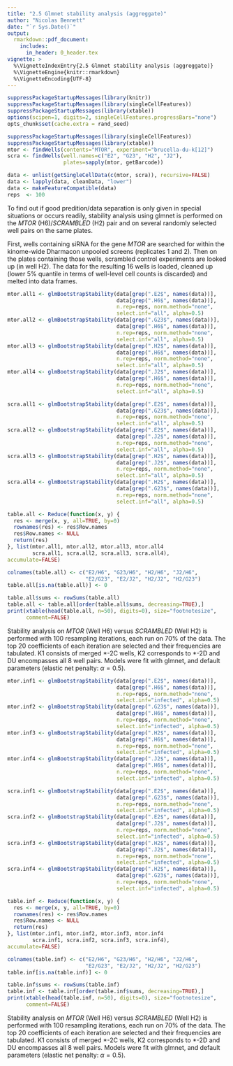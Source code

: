 ```yaml
---
title: "2.5 Glmnet stability analysis (aggreggate)"
author: "Nicolas Bennett"
date: "`r Sys.Date()`"
output:
  rmarkdown::pdf_document:
    includes:
      in_header: 0_header.tex 
vignette: >
  %\VignetteIndexEntry{2.5 Glmnet stability analysis (aggreggate)}
  %\VignetteEngine{knitr::rmarkdown}
  %\VignetteEncoding{UTF-8}
---
```


```r
suppressPackageStartupMessages(library(knitr))
suppressPackageStartupMessages(library(singleCellFeatures))
suppressPackageStartupMessages(library(xtable))
options(scipen=1, digits=2, singleCellFeatures.progressBars="none")
opts_chunk$set(cache.extra = rand_seed)
```

```r
suppressPackageStartupMessages(library(singleCellFeatures))
suppressPackageStartupMessages(library(xtable))
mtor <- findWells(contents="MTOR", experiment="brucella-du-k[12]")
scra <- findWells(well.names=c("E2", "G23", "H2", "J2"),
                  plates=sapply(mtor, getBarcode))

data <- unlist(getSingleCellData(c(mtor, scra)), recursive=FALSE)
data <- lapply(data, cleanData, "lower")
data <- makeFeatureCompatible(data)
reps  <- 100

```

To find out if good predition/data separation is only given in special situations or occurs readily, stability analysis using glmnet is performed on the *MTOR* (H6)/*SCRAMBLED* (H2) pair and on several randomly selected well pairs on the same plates.

First, wells containing siRNA for the gene *MTOR* are searched for within the kinome-wide Dharmacon unpooled screens (replicates 1 and 2). Then on the plates containing those wells, scrambled control experiments are looked up (in well H2). The data for the resulting 16 wells is loaded, cleaned up (lower 5% quantile in terms of well-level cell counts is discarded) and melted into data frames.

```r
mtor.all1 <- glmBootstrapStability(data[grep(".E2$", names(data))],
                                   data[grep(".H6$", names(data))],
                                   n.rep=reps, norm.method="none", 
                                   select.inf="all", alpha=0.5)
mtor.all2 <- glmBootstrapStability(data[grep(".G23$", names(data))],
                                   data[grep(".H6$", names(data))],
                                   n.rep=reps, norm.method="none", 
                                   select.inf="all", alpha=0.5)
mtor.all3 <- glmBootstrapStability(data[grep(".H2$", names(data))],
                                   data[grep(".H6$", names(data))],
                                   n.rep=reps, norm.method="none", 
                                   select.inf="all", alpha=0.5)
mtor.all4 <- glmBootstrapStability(data[grep(".J2$", names(data))],
                                   data[grep(".H6$", names(data))],
                                   n.rep=reps, norm.method="none", 
                                   select.inf="all", alpha=0.5)

scra.all1 <- glmBootstrapStability(data[grep(".E2$", names(data))],
                                   data[grep(".G23$", names(data))],
                                   n.rep=reps, norm.method="none", 
                                   select.inf="all", alpha=0.5)
scra.all2 <- glmBootstrapStability(data[grep(".E2$", names(data))],
                                   data[grep(".J2$", names(data))],
                                   n.rep=reps, norm.method="none", 
                                   select.inf="all", alpha=0.5)
scra.all3 <- glmBootstrapStability(data[grep(".H2$", names(data))],
                                   data[grep(".J2$", names(data))],
                                   n.rep=reps, norm.method="none", 
                                   select.inf="all", alpha=0.5)
scra.all4 <- glmBootstrapStability(data[grep(".H2$", names(data))],
                                   data[grep(".G23$", names(data))],
                                   n.rep=reps, norm.method="none", 
                                   select.inf="all", alpha=0.5)

```

\newpage
\blandscape

```r
table.all <- Reduce(function(x, y) {
  res <- merge(x, y, all=TRUE, by=0)
  rownames(res) <- res$Row.names
  res$Row.names <- NULL
  return(res)
}, list(mtor.all1, mtor.all2, mtor.all3, mtor.all4
        scra.all1, scra.all2, scra.all3, scra.all4),
accumulate=FALSE)

colnames(table.all) <- c("E2/H6", "G23/H6", "H2/H6", "J2/H6", 
                         "E2/G23", "E2/J2", "H2/J2", "H2/G23")
table.all[is.na(table.all)] <- 0

table.all$sums <- rowSums(table.all)
table.all <- table.all[order(table.all$sums, decreasing=TRUE),]
print(xtable(head(table.all, n=50), digits=0), size="footnotesize",
      comment=FALSE)

```

\elandscape
\newpage

Stability analysis on *MTOR* (Well H6) versus *SCRAMBLED* (Well H2) is performed with 100 resampling iterations, each run on 70% of the data. The top 20 coefficients of each iteration are selected and their frequencies are tabulated. K1 consists of merged \*-2C wells, K2 corresponds to \*-2D and DU encompasses all 8 well pairs. Models were fit with glmnet, and default parameters (elastic net penalty: $\alpha = 0.5$).

```r
mtor.inf1 <- glmBootstrapStability(data[grep(".E2$", names(data))],
                                   data[grep(".H6$", names(data))],
                                   n.rep=reps, norm.method="none", 
                                   select.inf="infected", alpha=0.5)
mtor.inf2 <- glmBootstrapStability(data[grep(".G23$", names(data))],
                                   data[grep(".H6$", names(data))],
                                   n.rep=reps, norm.method="none", 
                                   select.inf="infected", alpha=0.5)
mtor.inf3 <- glmBootstrapStability(data[grep(".H2$", names(data))],
                                   data[grep(".H6$", names(data))],
                                   n.rep=reps, norm.method="none", 
                                   select.inf="infected", alpha=0.5)
mtor.inf4 <- glmBootstrapStability(data[grep(".J2$", names(data))],
                                   data[grep(".H6$", names(data))],
                                   n.rep=reps, norm.method="none", 
                                   select.inf="infected", alpha=0.5)

scra.inf1 <- glmBootstrapStability(data[grep(".E2$", names(data))],
                                   data[grep(".G23$", names(data))],
                                   n.rep=reps, norm.method="none", 
                                   select.inf="infected", alpha=0.5)
scra.inf2 <- glmBootstrapStability(data[grep(".E2$", names(data))],
                                   data[grep(".J2$", names(data))],
                                   n.rep=reps, norm.method="none", 
                                   select.inf="infected", alpha=0.5)
scra.inf3 <- glmBootstrapStability(data[grep(".H2$", names(data))],
                                   data[grep(".J2$", names(data))],
                                   n.rep=reps, norm.method="none", 
                                   select.inf="infected", alpha=0.5)
scra.inf4 <- glmBootstrapStability(data[grep(".H2$", names(data))],
                                   data[grep(".G23$", names(data))],
                                   n.rep=reps, norm.method="none", 
                                   select.inf="infected", alpha=0.5)

```

\newpage
\blandscape

```r
table.inf <- Reduce(function(x, y) {
  res <- merge(x, y, all=TRUE, by=0)
  rownames(res) <- res$Row.names
  res$Row.names <- NULL
  return(res)
}, list(mtor.inf1, mtor.inf2, mtor.inf3, mtor.inf4
        scra.inf1, scra.inf2, scra.inf3, scra.inf4),
accumulate=FALSE)

colnames(table.inf) <- c("E2/H6", "G23/H6", "H2/H6", "J2/H6", 
                         "E2/G23", "E2/J2", "H2/J2", "H2/G23")
table.inf[is.na(table.inf)] <- 0

table.inf$sums <- rowSums(table.inf)
table.inf <- table.inf[order(table.inf$sums, decreasing=TRUE),]
print(xtable(head(table.inf, n=50), digits=0), size="footnotesize",
      comment=FALSE)

```

\elandscape
\newpage

Stability analysis on *MTOR* (Well H6) versus *SCRAMBLED* (Well H2) is performed with 100 resampling iterations, each run on 70% of the data. The top 20 coefficients of each iteration are selected and their frequencies are tabulated. K1 consists of merged \*-2C wells, K2 corresponds to \*-2D and DU encompasses all 8 well pairs. Models were fit with glmnet, and default parameters (elastic net penalty: $\alpha = 0.5$).
